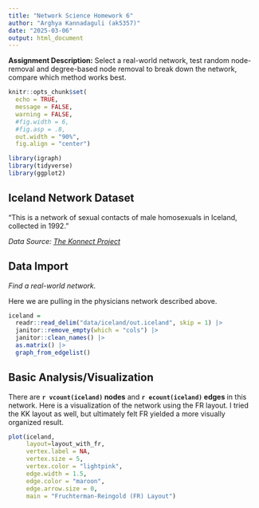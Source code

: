 ```yaml
---
title: "Network Science Homework 6"
author: "Arghya Kannadaguli (ak5357)"
date: "2025-03-06"
output: html_document
---
```


**Assignment Description:** Select a real-world network, test random node-removal and degree-based node removal to break down the network, compare which method works best.

```r
knitr::opts_chunk$set(
  echo = TRUE, 
  message = FALSE,
  warning = FALSE,
  #fig.width = 6,
  #fig.asp = .8,
  out.width = "90%",
  fig.align = "center")
```

```r
library(igraph)
library(tidyverse)
library(ggplot2)
```

## **Iceland** Network Dataset

"This is a network of sexual contacts of male homosexuals in Iceland, collected in 1992."

_Data Source: [The Konnect Project](http://konect.cc/networks/moreno_iceland/)_

## **Data Import**

_Find a real-world network._

Here we are pulling in the physicians network described above.
```r
iceland =
  readr::read_delim("data/iceland/out.iceland", skip = 1) |> 
  janitor::remove_empty(which = "cols") |> 
  janitor::clean_names() |> 
  as.matrix() |> 
  graph_from_edgelist()
```

## **Basic Analysis/Visualization**

There are **`r vcount(iceland)` nodes** and **`r ecount(iceland)` edges** in this network. Here is a visualization of the network using the FR layout. I tried the KK layout as well, but ultimately felt FR yielded a more visually organized result.

```r
plot(iceland,
     layout=layout_with_fr,
     vertex.label = NA,
     vertex.size = 5,
     vertex.color = "lightpink",
     edge.width = 1.5,
     edge.color = "maroon",
     edge.arrow.size = 0,
     main = "Fruchterman-Reingold (FR) Layout")
```





